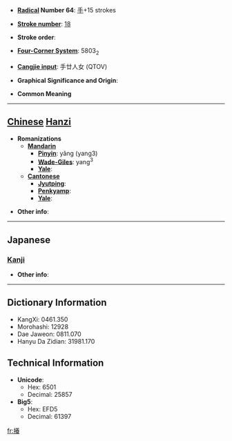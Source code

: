 * '''[[Wiktionary:Chinese radical index| Radical]] Number 64''': [[Wiktionary:Chinese radical index 手|手]]+15 strokes

* '''[[Wiktionary:Chinese total strokes index|Stroke number]]''': [[Wiktionary:Chinese total strokes index 18|18]]

* '''Stroke order''': 

* '''[[Wiktionary:Chinese four corner index|Four-Corner System]]''': 5803<sub>2</sub>

* '''[[Wiktionary:Chinese Cangjie index|Cangjie input]]''': 手廿人女 (QTOV)

* '''Graphical Significance and Origin''': 

* '''Common Meaning'''

----

== [[Chinese]] [[Hanzi]] ==

* '''Romanizations'''
** '''[[Mandarin]]'''
*** '''[[Pinyin]]''': yǎng (yang3)
*** '''[[Wade-Giles]]''': yang<sup>3</sup>
*** '''[[Yale]]''': 
** '''[[Cantonese]]'''
*** '''[[Jyutping]]''':
*** '''[[Penkyamp]]''': 
*** '''[[Yale]]''': 

* '''Other info''': 

----

==Japanese==
===[[Kanji]]===
{{kanji|on readings=[[よう]] (yō)
|kun readings=[[ひらきうごかす]] (hirakiugokasu)
}}

* '''Other info''':  

----

== Dictionary Information ==

* KangXi: 0461.350
* Morohashi: 12928
* Dae Jaweon: 0811.070
* Hanyu Da Zidian: 31981.170

== Technical Information ==

* '''Unicode''':
** Hex: 6501
** Decimal: 25857
* '''Big5''':
** Hex: EFD5
** Decimal: 61397

[[fr:攁]]